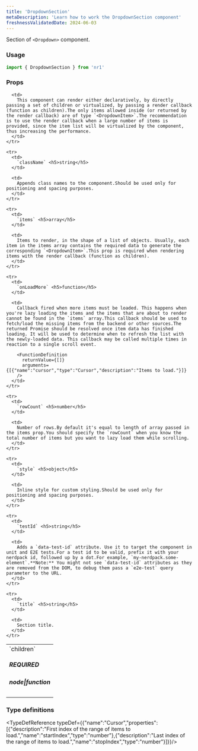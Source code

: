 ```yaml
---
title: 'DropdownSection'
metaDescription: 'Learn how to work the DropdownSection component'
freshnessValidatedDate: 2024-06-03
---
```


Section of `<Dropdown>` component.

### Usage

```js
import { DropdownSection } from 'nr1'
```

### Props

<table>
  <tbody>
    <tr>
      <td>
        `children` <h5>REQUIRED</h5> <h5>node|function</h5>
      </td>

      <td>
        This component can render either declaratively, by directly passing a set of children or virtualized, by passing a render callback (function as children).The only items allowed inside (or returned by the render callback) are of type `<DropdownItem>`.The recommendation is to use the render callback when a large number of items is provided, since the item list will be virtualized by the component, thus increasing the performance.
      </td>
    </tr>

    <tr>
      <td>
        `className` <h5>string</h5>
      </td>

      <td>
        Appends class names to the component.Should be used only for positioning and spacing purposes.
      </td>
    </tr>

    <tr>
      <td>
        `items` <h5>array</h5>
      </td>

      <td>
        Items to render, in the shape of a list of objects. Usually, each item in the items array contains the required data to generate the corresponding `<DropdownItem>`.This prop is required when rendering items with the render callback (function as children).
      </td>
    </tr>

    <tr>
      <td>
        `onLoadMore` <h5>function</h5>
      </td>

      <td>
        Callback fired when more items must be loaded. This happens when you're lazy loading the items and the items that are about to render cannot be found in the `items` array.This callback should be used to fetch/load the missing items from the backend or other sources.The returned Promise should be resolved once item data has finished loading. It will be used to determine when to refresh the list with the newly-loaded data. This callback may be called multiple times in reaction to a single scroll event.

        <FunctionDefinition
          returnValue={[]}
          arguments={[{"name":"cursor","type":"Cursor","description":"Items to load."}]}
        />
      </td>
    </tr>

    <tr>
      <td>
        `rowCount` <h5>number</h5>
      </td>

      <td>
        Number of rows.By default it's equal to length of array passed in the items prop.You should specify the `rowCount` when you know the total number of items but you want to lazy load them while scrolling.
      </td>
    </tr>

    <tr>
      <td>
        `style` <h5>object</h5>
      </td>

      <td>
        Inline style for custom styling.Should be used only for positioning and spacing purposes.
      </td>
    </tr>

    <tr>
      <td>
        `testId` <h5>string</h5>
      </td>

      <td>
        Adds a `data-test-id` attribute. Use it to target the component in unit and E2E tests.For a test id to be valid, prefix it with your nerdpack id, followed up by a dot.For example, `my-nerdpack.some-element`.**Note:** You might not see `data-test-id` attributes as they are removed from the DOM, to debug them pass a `e2e-test` query parameter to the URL.
      </td>
    </tr>

    <tr>
      <td>
        `title` <h5>string</h5>
      </td>

      <td>
        Section title.
      </td>
    </tr>
  </tbody>
</table>

### Type definitions

<TypeDefReference typeDef={{"name":"Cursor","properties":[{"description":"First index of the range of items to load.","name":"startIndex","type":"number"},{"description":"Last index of the range of items to load.","name":"stopIndex","type":"number"}]}}/>
